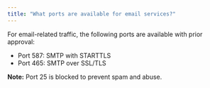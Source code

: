 ```yaml
---
title: "What ports are available for email services?"
---
```


For email-related traffic, the following ports are available with prior approval:

- Port 587: SMTP with STARTTLS
- Port 465: SMTP over SSL/TLS

**Note:** Port 25 is blocked to prevent spam and abuse.